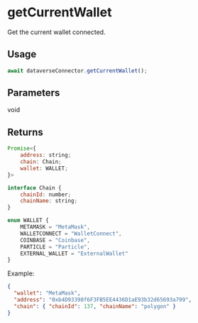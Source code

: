 # getCurrentWallet

Get the current wallet connected.

## Usage

```javascript
await dataverseConnector.getCurrentWallet();
```

## Parameters

void

## Returns

```js
Promise<{
    address: string;
    chain: Chain;
    wallet: WALLET;
}>
```

```js
interface Chain {
    chainId: number;
    chainName: string;
}

enum WALLET {
    METAMASK = "MetaMask",
    WALLETCONNECT = "WalletConnect",
    COINBASE = "Coinbase",
    PARTICLE = "Particle",
    EXTERNAL_WALLET = "ExternalWallet"
}
```

Example:

```json
{
  "wallet": "MetaMask",
  "address": "0xb4D93398f6F3FB5EE4436D1aE93b32d65693a799",
  "chain": { "chainId": 137, "chainName": "polygon" }
}
```

